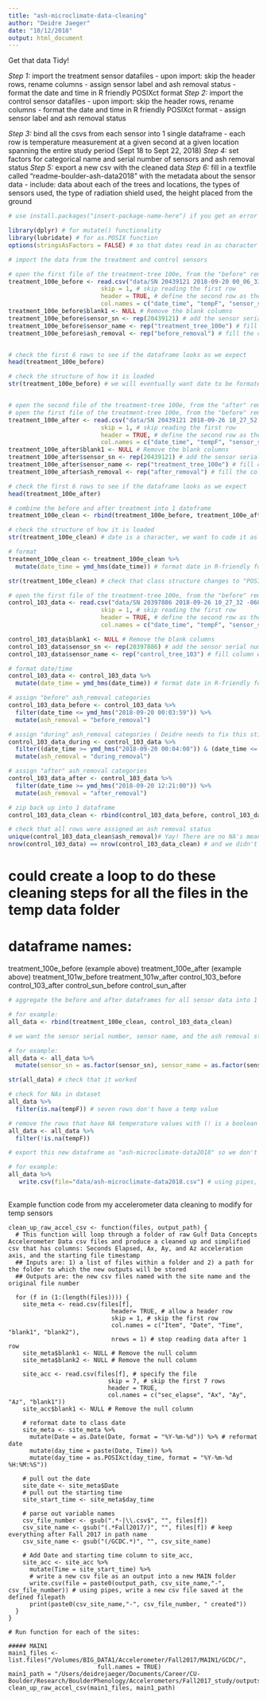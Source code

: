 ```yaml
---
title: "ash-microclimate-data-cleaning"
author: "Deidre Jaeger"
date: "10/12/2018"
output: html_document
---
```


Get that data Tidy!

*Step 1:* import the treatment sensor datafiles
  - upon import: skip the header rows, rename columns
  - assign sensor label and ash removal status
  - format the date and time in R friendly POSIXct format
*Step 2:* import the control sensor datafiles
  - upon import: skip the header rows, rename columns
  - format the date and time in R friendly POSIXct format
  - assign sensor label and ash removal status

*Step 3:* bind all the csvs from each sensor into 1 single dataframe
   - each row is temperature measurement at a given second at a given location spanning the entire study          period (Sept 18 to Sept 22, 2018)
*Step 4:* set factors for categorical name and serial number of sensors and ash removal status
*Step 5:* export a new csv with the cleaned data
*Step 6:* fill in a textfile called "readme-boulder-ash-data2018" with the metadata about the sensor data
            - include: data about each of the trees and locations, the types of sensors used, the type of radiation shield used, the height placed from the ground


 
```r
# use install.packages("insert-package-name-here") if you get an error message that says "there is no package called ....x...."

library(dplyr) # for mutate() functionality
library(lubridate) # for as.POSIX function
options(stringsAsFactors = FALSE) # so that dates read in as character strings not factors (factors are troublesome for converting to dates)
```
 
```r

# import the data from the treatment and control sensors

# open the first file of the treatment-tree 100e, from the "before" removal
treatment_100e_before <- read.csv("data/SN 20439121 2018-09-20 00_06_33 -0600.csv", # define the file name
                          skip = 1, # skip reading the first row
                          header = TRUE, # define the second row as the header
                          col.names = c("date_time", "tempF", "sensor_sn","sensor_name", "ash_removal", "blank1")) # rename the columns
treatment_100e_before$blank1 <- NULL # Remove the blank columns
treatment_100e_before$sensor_sn <- rep(20439121) # add the sensor serial number
treatment_100e_before$sensor_name <- rep("treatment_tree_100e") # fill column with the sensor name
treatment_100e_before$ash_removal <- rep("before_removal") # fill the column with the ash removal status


# check the first 6 rows to see if the dataframe looks as we expect
head(treatment_100e_before)

# check the structure of how it is loaded
str(treatment_100e_before) # we will eventually want date to be formated as date, but for now having number for temp and character for sensor name look good


# open the second file of the treatment-tree 100e, from the "after" removal
# open the first file of the treatment-tree 100e, from the "before" removal
treatment_100e_after <- read.csv("data/SN 20439121 2018-09-26 10_27_52 -0600.csv", # define the file name
                          skip = 1, # skip reading the first row
                          header = TRUE, # define the second row as the header
                          col.names = c("date_time", "tempF", "sensor_sn","sensor_name", "ash_removal", "blank1")) # rename the columns
treatment_100e_after$blank1 <- NULL # Remove the blank columns
treatment_100e_after$sensor_sn <- rep(20439121) # add the sensor serial number
treatment_100e_after$sensor_name <- rep("treatment_tree_100e") # fill column with the sensor name
treatment_100e_after$ash_removal <- rep("after_removal") # fill the column with the ash removal status

# check the first 6 rows to see if the dataframe looks as we expect
head(treatment_100e_after)

# combine the before and after treatment into 1 dateframe
treatment_100e_clean <- rbind(treatment_100e_before, treatment_100e_after)

# check the structure of how it is loaded
str(treatment_100e_clean) # date is a character, we want to code it as a date

# format 
treatment_100e_clean <- treatment_100e_clean %>% 
  mutate(date_time = ymd_hms(date_time)) # format date in R-friendly format

str(treatment_100e_clean) # check that class structure changes to "POSIXct"

```


```r
# open the first file of the treatment-tree 100e, from the "before" removal
control_103_data <- read.csv("data/SN 20397886 2018-09-26 10_27_32 -0600.csv", # define the file name
                          skip = 1, # skip reading the first row
                          header = TRUE, # define the second row as the header
                          col.names = c("date_time", "tempF", "sensor_sn","sensor_name", "ash_removal", "blank1")) # rename the columns

control_103_data$blank1 <- NULL # Remove the blank columns
control_103_data$sensor_sn <- rep(20397886) # add the sensor serial number
control_103_data$sensor_name <- rep("control_tree_103") # fill column with the sensor name

# format date/time
control_103_data <- control_103_data %>% 
  mutate(date_time = ymd_hms(date_time)) # format date in R-friendly format

# assign "before" ash_removal categories
control_103_data_before <- control_103_data %>% 
  filter(date_time <= ymd_hms("2018-09-20 00:03:59")) %>% 
  mutate(ash_removal = "before_removal")

# assign "during" ash_removal categories ( Deidre needs to fix this still!)
control_103_data_during <- control_103_data %>% 
  filter((date_time >= ymd_hms("2018-09-20 00:04:00")) & (date_time <= ymd_hms("2018-09-20 12:20:59"))) %>% 
  mutate(ash_removal = "during_removal")

# assign "after" ash_removal categories
control_103_data_after <- control_103_data %>% 
  filter(date_time >= ymd_hms("2018-09-20 12:21:00")) %>% 
  mutate(ash_removal = "after_removal")

# zip back up into 1 dataframe
control_103_data_clean <- rbind(control_103_data_before, control_103_data_during, control_103_data_after)

# check that all rows were assigned an ash removal status
unique(control_103_data_clean$ash_removal)# Yay! There are no NA's meaning we captured all the rows
nrow(control_103_data) == nrow(control_103_data_clean) # and we didn't lose any rows!

```



# could create a loop to do these cleaning steps for all the files in the temp data folder
# dataframe names:
treatment_100e_before (example above)
treatment_100e_after (example above)
treatment_101w_before
treatment_101w_after
control_103_before 
control_103_after 
control_sun_before 
control_sun_after 

```r

# aggregate the before and after dataframes for all sensor data into 1 dataframe (best practice for tidy analyses)

# for example:
all_data <- rbind(treatment_100e_clean, control_103_data_clean)

```
 
```r

# we want the sensor serial number, sensor name, and the ash removal status columns to be categorical factors, rather than text characters

# for example:
all_data <- all_data %>% 
  mutate(sensor_sn = as.factor(sensor_sn), sensor_name = as.factor(sensor_name), ash_removal = as.factor(ash_removal))

str(all_data) # check that it worked
```

```r

# check for NAs in dataset
all_data %>% 
  filter(is.na(tempF)) # seven rows don't have a temp value

# remove the rows that have NA temperature values with (! is a boolean operator and means "is not equal to"
all_data <- all_data %>% 
  filter(!is.na(tempF))

```


```r
# export this new dataframe as "ash-microclimate-data2018" so we don't have to rebuild it each time we want to work with it, or we can send it someone over email

# for example: 
all_data %>% 
   write.csv(file="data/ash-microclimate-data2018.csv") # using pipes, write a new csv file saved at the defined filepath
  
```






Example function code from my accelerometer data cleaning to modify for temp sensors

```r-example-for-loop-data-loading

clean_up_raw_accel_csv <- function(files, output_path) {
  # This function will loop through a folder of raw Gulf Data Concepts Accelerometer Data csv files and produce a cleaned up and simplified csv that has columns: Seconds Elapsed, Ax, Ay, and Az acceleration axis, and the starting file timestamp
  ## Inputs are: 1) a list of files within a folder and 2) a path for the folder to which the new outputs will be stored
  ## Outputs are: the new csv files named with the site name and the original file number
  
  for (f in (1:(length(files)))) {
    site_meta <- read.csv(files[f], 
                             header= TRUE, # allow a header row
                             skip = 1, # skip the first row
                             col.names = c("Item", "Date", "Time", "blank1", "blank2"),
                             nrows = 1) # stop reading data after 1 row
    site_meta$blank1 <- NULL # Remove the null column
    site_meta$blank2 <- NULL # Remove the null column
    
    site_acc <- read.csv(files[f], # specify the file
                            skip = 7, # skip the first 7 rows
                            header = TRUE,
                            col.names = c("sec_elapse", "Ax", "Ay", "Az", "blank1"))
    site_acc$blank1 <- NULL # Remove the null column
    
    # reformat date to class date
    site_meta <- site_meta %>% 
      mutate(Date = as.Date(Date, format = "%Y-%m-%d")) %>% # reformat date
      mutate(day_time = paste(Date, Time)) %>% 
      mutate(day_time = as.POSIXct(day_time, format = "%Y-%m-%d %H:%M:%S"))
    
    # pull out the date
    site_date <- site_meta$Date
    # pull out the starting time
    site_start_time <- site_meta$day_time
    
    # parse out variable names
    csv_file_number <- gsub(".*-|\\.csv$", "", files[f])
    csv_site_name <- gsub("(.*Fall2017/)", "", files[f]) # keep everything after Fall 2017 in path name
    csv_site_name <- gsub("(/GCDC.*)", "", csv_site_name) 
    
    # Add Date and starting time column to site_acc, 
    site_acc <- site_acc %>% 
      mutate(Time = site_start_time) %>% 
      # write a new csv file as an output into a new MAIN folder
      write.csv(file = paste0(output_path, csv_site_name,"-", csv_file_number)) # using pipes, write a new csv file saved at the defined filepath
      print(paste0(csv_site_name,"-", csv_file_number, " created"))
  }
}

```
 
```r-use-function-data-loading
# Run function for each of the sites:

##### MAIN1
main1_files <- list.files("/Volumes/BIG_DATA1/Accelerometer/Fall2017/MAIN1/GCDC/",
                         full.names = TRUE)
main1_path = "/Users/deidrejaeger/Documents/Career/CU-Boulder/Research/BoulderPhenology/Accelerometers/Fall2017_study/outputs/main1/"
clean_up_raw_accel_csv(main1_files, main1_path)
```

 